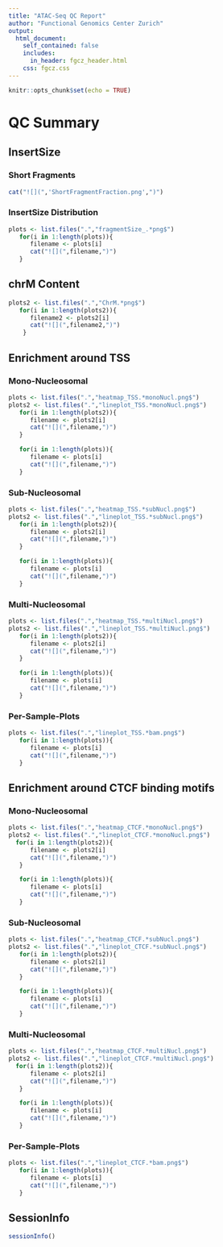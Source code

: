```yaml
---
title: "ATAC-Seq QC Report"
author: "Functional Genomics Center Zurich"
output: 
  html_document:
    self_contained: false
    includes:
      in_header: fgcz_header.html
    css: fgcz.css
---
```



```r
knitr::opts_chunk$set(echo = TRUE)
```

# QC Summary {.tabset}

## InsertSize

### Short Fragments

```r
cat("![](",'ShortFragmentFraction.png',")")
```

### InsertSize Distribution

```r
plots <- list.files(".","fragmentSize_.*png$")
   for(i in 1:length(plots)){
      filename <- plots[i]
      cat("![](",filename,")")
   }
```

## chrM Content

```r
plots2 <- list.files(".","ChrM.*png$")
   for(i in 1:length(plots2)){
      filename2 <- plots2[i]
      cat("![](",filename2,")")
    }
```

## Enrichment around TSS
### Mono-Nucleosomal
```r
plots <- list.files(".","heatmap_TSS.*monoNucl.png$")
plots2 <- list.files(".","lineplot_TSS.*monoNucl.png$")
   for(i in 1:length(plots2)){
      filename <- plots2[i]
      cat("![](",filename,")")
   }

   for(i in 1:length(plots)){
      filename <- plots[i]
      cat("![](",filename,")")
   }
```

### Sub-Nucleosomal
```r
plots <- list.files(".","heatmap_TSS.*subNucl.png$")
plots2 <- list.files(".","lineplot_TSS.*subNucl.png$")
   for(i in 1:length(plots2)){
      filename <- plots2[i]
      cat("![](",filename,")")
   }

   for(i in 1:length(plots)){
      filename <- plots[i]
      cat("![](",filename,")")
   }
```

### Multi-Nucleosomal
```r
plots <- list.files(".","heatmap_TSS.*multiNucl.png$")
plots2 <- list.files(".","lineplot_TSS.*multiNucl.png$")
   for(i in 1:length(plots2)){
      filename <- plots2[i]
      cat("![](",filename,")")
   }

   for(i in 1:length(plots)){
      filename <- plots[i]
      cat("![](",filename,")")
   }
```

### Per-Sample-Plots
```r
plots <- list.files(".","lineplot_TSS.*bam.png$")
   for(i in 1:length(plots)){
      filename <- plots[i]
      cat("![](",filename,")")
   }
```

## Enrichment around CTCF binding motifs

### Mono-Nucleosomal

```r
plots <- list.files(".","heatmap_CTCF.*monoNucl.png$")
plots2 <- list.files(".","lineplot_CTCF.*monoNucl.png$")
  for(i in 1:length(plots2)){
      filename <- plots2[i]
      cat("![](",filename,")")
   }

   for(i in 1:length(plots)){
      filename <- plots[i]
      cat("![](",filename,")")
   }
```

### Sub-Nucleosomal

```r
plots <- list.files(".","heatmap_CTCF.*subNucl.png$")
plots2 <- list.files(".","lineplot_CTCF.*subNucl.png$")
   for(i in 1:length(plots2)){
      filename <- plots2[i]
      cat("![](",filename,")")
   }

   for(i in 1:length(plots)){
      filename <- plots[i]
      cat("![](",filename,")")
   }
```

### Multi-Nucleosomal

```r
plots <- list.files(".","heatmap_CTCF.*multiNucl.png$")
plots2 <- list.files(".","lineplot_CTCF.*multiNucl.png$")
  for(i in 1:length(plots2)){
      filename <- plots2[i]
      cat("![](",filename,")")
   }

   for(i in 1:length(plots)){
      filename <- plots[i]
      cat("![](",filename,")")
   }
```

### Per-Sample-Plots

```r
plots <- list.files(".","lineplot_CTCF.*bam.png$")
   for(i in 1:length(plots)){
      filename <- plots[i]
      cat("![](",filename,")")
   }
```

## SessionInfo
```r
sessionInfo()
```
